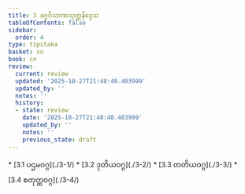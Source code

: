 ```yaml
---
title: 3 ခဂ္ဂဝိသာဏသုတ္တနိဒ္ဒေသ
tableOfContents: false
sidebar:
  order: 4
type: tipitaka
basket: su
book: cn
review:
  current: review
  updated: '2025-10-27T21:48:40.403999'
  updated_by: ''
  notes: ''
  history:
  - state: review
    date: '2025-10-27T21:48:40.403999'
    updated_by: ''
    notes: ''
    previous_state: draft
---
```



<ReviewStatus review={frontmatter.review} showDetails={true} />

<HypothesisAnnotation frontmatter={frontmatter} />

<DynamicBreadcrumb />



<TableOfContents book="cn" section="3">
* [3.1 ပဌမဝဂ္ဂ](./3-1/)
* [3.2 ဒုတိယဝဂ္ဂ](./3-2/)
* [3.3 တတိယဝဂ္ဂ](./3-3/)
* [3.4 စတုတ္ထဝဂ္ဂ](./3-4/)
</TableOfContents>